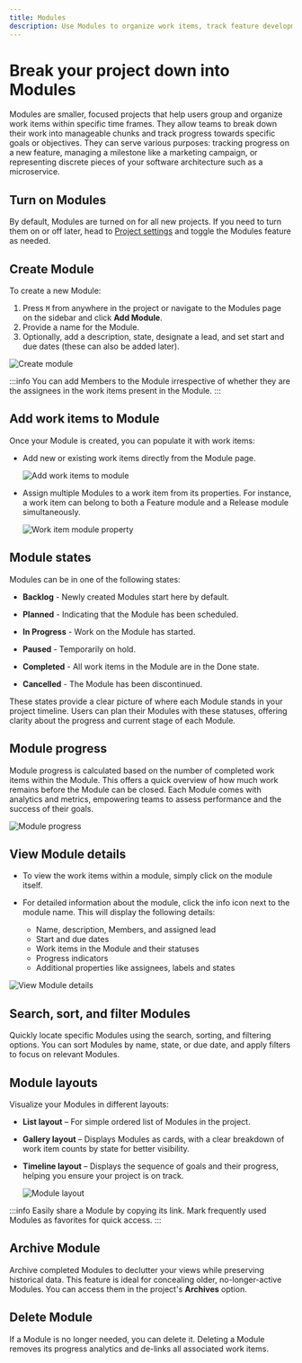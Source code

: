 ```yaml
---
title: Modules
description: Use Modules to organize work items, track feature development, and break down projects into manageable components with progress tracking and multiple layouts.
---
```


# Break your project down into Modules

Modules are smaller, focused projects that help users group and organize work items within specific time frames. They allow teams to break down their work into manageable chunks and track progress towards specific goals or objectives. They can serve various purposes: tracking progress on a new feature, managing a milestone like a marketing campaign, or representing discrete pieces of your software architecture such as a microservice.

## Turn on Modules

By default, Modules are turned on for all new projects. If you need to turn them on or off later, head to [Project settings](/core-concepts/projects/overview#configure-project-settings) and toggle the Modules feature as needed.

## Create Module

To create a new Module:

1. Press `M` from anywhere in the project or navigate to the Modules page on the sidebar and click **Add Module**.
2. Provide a name for the Module.
3. Optionally, add a description, state, designate a lead, and set start and due dates (these can also be added later).

![Create module](https://media.docs.plane.so/modules/create-module.webp#hero)

:::info
You can add Members to the Module irrespective of whether they are the assignees in the work items present in the Module.
:::

## Add work items to Module

Once your Module is created, you can populate it with work items:

- Add new or existing work items directly from the Module page.
  
  ![Add work items to module](https://media.docs.plane.so/modules/add-issues-to-module.webp#hero)

- Assign multiple Modules to a work item from its properties. For instance, a work item can belong to both a Feature module and a Release module simultaneously.
  
  ![Work item module property](https://media.docs.plane.so/modules/issue-module-property.webp#hero)

## Module states

Modules can be in one of the following states:

- **Backlog** - Newly created Modules start here by default.

- **Planned** - Indicating that the Module has been scheduled.

- **In Progress** - Work on the Module has started.

- **Paused** - Temporarily on hold.

- **Completed** - All work items in the Module are in the Done state.

- **Cancelled** - The Module has been discontinued.

These states provide a clear picture of where each Module stands in your project timeline. Users can plan their Modules with these statuses, offering clarity about the progress and current stage of each Module.

## Module progress

Module progress is calculated based on the number of completed work items within the Module. This offers a quick overview of how much work remains before the Module can be closed. Each Module comes with analytics and metrics, empowering teams to assess performance and the success of their goals.

![Module progress](https://media.docs.plane.so/modules/module-progress.webp#hero)

## View Module details

- To view the work items within a module, simply click on the module itself.

- For detailed information about the module, click the info icon next to the module name. This will display the following details:
  - Name, description, Members, and assigned lead
  - Start and due dates
  - Work items in the Module and their statuses
  - Progress indicators
  - Additional properties like assignees, labels and states

![View Module details](https://media.docs.plane.so/modules/view-module-details.webp#hero-tr)

## Search, sort, and filter Modules

Quickly locate specific Modules using the search, sorting, and filtering options. You can sort Modules by name, state, or due date, and apply filters to focus on relevant Modules.

## Module layouts

Visualize your Modules in different layouts:

- **List layout** – For simple ordered list of Modules in the project.

- **Gallery layout** – Displays Modules as cards, with a clear breakdown of work item counts by state for better visibility.

- **Timeline layout** – Displays the sequence of goals and their progress, helping you ensure your project is on track.
  
  ![Module layout](https://media.docs.plane.so/modules/module-gallery.webp#hero)

:::info
Easily share a Module by copying its link. Mark frequently used Modules as favorites for quick access.
:::

## Archive Module

Archive completed Modules to declutter your views while preserving historical data. This feature is ideal for concealing older, no-longer-active Modules. You can access them in the project's **Archives** option.

## Delete Module

If a Module is no longer needed, you can delete it. Deleting a Module removes its progress analytics and de-links all associated work items.
